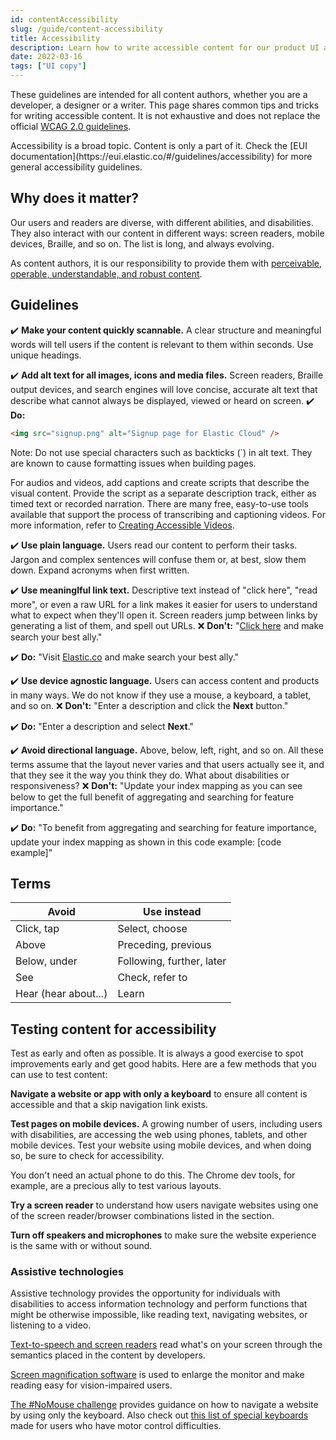 ```yaml
---
id: contentAccessibility
slug: /guide/content-accessibility
title: Accessibility
description: Learn how to write accessible content for our product UI and documentation.
date: 2022-03-16
tags: ["UI copy"]
---
```


These guidelines are intended for all content authors, whether you are a developer, a designer or a writer. 
This page shares common tips and tricks for writing accessible content. 
It is not exhaustive and does not replace the official
[WCAG 2.0 guidelines](https://www.w3.org/TR/2008/REC-WCAG20-20081211/#guidelines).

<DocCallOut>
Accessibility is a broad topic. Content is only a part of it. Check the
[EUI documentation](https://eui.elastic.co/#/guidelines/accessibility) for more general
accessibility guidelines.
</DocCallOut>

## Why does it matter?

Our users and readers are diverse, with different abilities, and disabilities. 
They also interact with our content in different ways: screen readers, mobile devices, Braille, and so on. The list is long, and always evolving. 

As content authors, it is our responsibility to provide them with [perceivable, operable, understandable, and robust content](https://www.w3.org/TR/UNDERSTANDING-WCAG20/intro.html#introduction-fourprincs-head).

## Guidelines

✔️ **Make your content quickly scannable.** A clear structure and meaningful words will tell users if the content is relevant to them within seconds. Use unique headings.

✔️ **Add alt text for all images, icons and media files.** Screen readers, Braille output devices, and search engines will love concise, accurate alt text that describe what cannot always be displayed, viewed or heard on screen. 
<DocAccordion buttonContent="Examples">
  ✔️ **Do:** 

  ```html
  <img src="signup.png" alt="Signup page for Elastic Cloud" />
  ```

Note: Do not use special characters such as backticks (`) in alt text. They are known to cause
  formatting issues when building pages.

  For audios and videos, add captions and create scripts that describe the visual content.
  Provide the script as a separate description track, either as timed text or recorded
  narration. There are many free, easy-to-use tools available that support the process of
  transcribing and captioning videos. For more information, refer to
  [Creating Accessible Videos](https://www.washington.edu/accessibility/videos/).

</DocAccordion>

✔️ **Use plain language.** Users read our content to perform their tasks. Jargon and complex sentences will confuse them or, at best, slow them down. Expand acronyms when first written.

✔️ **Use meaninglful link text.** Descriptive text instead of "click here", "read more", or even a raw URL for a link makes it easier for users to understand what to expect when they'll open it. Screen
readers jump between links by generating a list of them, and spell out URLs.
<DocAccordion buttonContent="Examples">
  ❌ **Don't:** "[Click here](https://www.elastic.co) and make search your best ally."
    
  ✔️ **Do:** "Visit [Elastic.co](https://www.elastic.co) and make search your best ally."

</DocAccordion>

✔️ **Use device agnostic language.** Users can access content and products in many ways. We do not know if they use a mouse, a keyboard, a tablet, and so on. 
<DocAccordion buttonContent="Examples">
  ❌ **Don't:** "Enter a description and click the **Next** button."
    
  ✔️ **Do:** "Enter a description and select **Next**."

</DocAccordion>

✔️ **Avoid directional language.** Above, below, left, right, and so on. All these terms assume that the layout never varies and that users actually see it, and that they see it the way you think they do. What about disabilities or responsiveness?
<DocAccordion buttonContent="Examples">
  ❌ **Don't:** "Update your index mapping as you can see below to get the full benefit of
    aggregating and searching for feature importance."

  ✔️ **Do:** "To benefit from aggregating and searching for feature importance, update your
    index mapping as shown in this code example: [code example]"

</DocAccordion>

## Terms

| Avoid                 | Use instead               |
| --------------------- | ------------------------- |
| Click, tap            | Select, choose            |
| Above                 | Preceding, previous       |
| Below, under          | Following, further, later |
| See                   | Check, refer to           |
| Hear (hear about...)  | Learn                     |


## Testing content for accessibility

Test as early and often as possible. It is always a good exercise to spot improvements early and get good habits. 
Here are a few methods that you can use to test content:

**Navigate a website or app with only a keyboard** to ensure all content is accessible and
that a skip navigation link exists.

**Test pages on mobile devices.** A growing number of users, including users with
disabilities, are accessing the web using phones, tablets, and other mobile devices. Test
your website using mobile devices, and when doing so, be sure to check for accessibility.

You don't need an actual phone to do this. The Chrome dev tools, for example, are a precious ally to test various layouts.

**Try a screen reader** to understand how users navigate websites using one of the screen
reader/browser combinations listed in the
<DocLink
  id="contentAccessibility"
  section="assistive-technologies"
  text="Assistive technologies"
/> section.

**Turn off speakers and microphones** to make sure the website experience is the same with
or without sound.

### Assistive technologies

Assistive technology provides the opportunity for individuals with disabilities to access
information technology and perform functions that might be otherwise impossible, like
reading text, navigating websites, or listening to a video.

[Text-to-speech and screen readers](https://libguides.reading.ac.uk/inclusive-technology/text-to-speech)
read what's on your screen through the semantics placed in the content by developers.

[Screen magnification software](https://www.afb.org/blindness-and-low-vision/using-technology/using-computer/part-ii-experienced-computer-user-new-0)
is used to enlarge the monitor and make reading easy for vision-impaired users.

[The #NoMouse challenge](http://nomouse.org) provides guidance on how to navigate a
website by using only the keyboard. Also check out
[this list of special keyboards](https://bltt.org/keyboards-for-disabled-people/) made for
users who have motor control difficulties.